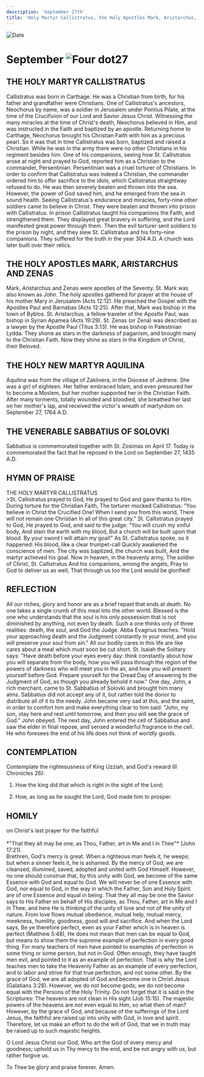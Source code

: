 ```yaml
---
description: 'September 27th'
title: 'Holy Martyr Callistratus, the Holy Apostles Mark, Aristarchus, and Zenas, Holy New Martyr Aquilina, Venerable Sabbatius of Solovki'
---
```


<CustomPaginator />
<RunningHead />

<Image src="/title-imprint.png" height={68} width={50} alt="Date" className="title-imprint"/>

# <div id="date">September <Image className="four-dot" src="/four-dot.png" height={15} width={15} alt="Four dot" />27</div>

## THE HOLY MARTYR CALLISTRATUS

Callistratus was born in Carthage. He was a Christian from birth, for his father and grandfather were Christians. One of Callistratus's ancestors, Neochorus by name, was a soldier in Jerusalem under Pontius Pilate, at the time of the Crucifixion of our Lord and Savior Jesus Christ. Witnessing the many miracles at the time of Christ's death, Neochorus believed in Him, and was instructed in the Faith and baptized by an apostle. Returning home to Carthage, Neochorus brought his Christian Faith with him as a precious pearl. So it was that in time Callistratus was born, baptized and raised a Christian. While he was in the army there were no other Christians in his regiment besides him. One of his companions, seeing how St. Callistratus arose at night and prayed to God, reported him as a Christian to the commander, Persentinian. Persentinian was a cruel torturer of Christians. In order to confirm that Callistratus was indeed a Christian, the commander ordered him to offer sacrifice to the idols, which Callistratus straightway refused to do. He was then severely beaten and thrown into the sea. However, the power of God saved him, and he emerged from the sea in sound health. Seeing Callistratus's endurance and miracles, forty-nine other soldiers came to believe in Christ. They were beaten and thrown into prison with Callistratus. In prison Callistratus taught his companions the Faith, and strengthened them. They displayed great bravery in suffering, and the Lord manifested great power through them. Then the evil torturer sent soldiers to the prison by night, and they slew St. Callistratus and his forty-nine companions. They suffered for the truth in the year 304 A.D. A church was later built over their relics.

## THE HOLY APOSTLES MARK, ARISTARCHUS AND ZENAS

Mark, Aristarchus and Zenas were apostles of the Seventy. St. Mark was also known as John. The holy apostles gathered for prayer at the house of his mother Mary in Jerusalem (Acts 12:12). He preached the Gospel with the Apostles Paul and Barnabas (Acts 12:25). After that, Mark was bishop in the town of Byblos. St. Aristarchus, a fellow traveler of the Apostle Paul, was bishop in Syrian Apamea (Acts 19:29). St. Zenas (or Zena) was described as a lawyer by the Apostle Paul (Titus 3:13). He was bishop in Palestinian Lydda. They shone as stars in the darkness of paganism, and brought many to the Christian Faith. Now they shine as stars in the Kingdom of Christ, their Beloved.

## THE HOLY NEW MARTYR AQUILINA

Aquilina was from the village of Zaklivera, in the Diocese of Jedrene. She was a girl of eighteen. Her father embraced Islam, and even pressured her to become a Moslem, but her mother supported her in the Christian Faith. After many torments, totally wounded and bloodied, she breathed her last on her mother's lap, and received the victor's wreath of martyrdom on September 27, 1764 A.D.

## THE VENERABLE SABBATIUS OF SOLOVKI

Sabbatius is commemorated together with St. Zosimas on April 17. Today is commemorated the fact that he reposed in the Lord on September 27, 1435 A.D.


## HYMN OF PRAISE
<div style={{textAlign:'center', color:'crimson', fontWeight:'bold'}}>
THE HOLY MARTYR CALLISTRATUS
</div>
>St. Callistratus prayed to God,  
He prayed to God and gave thanks to Him.  
During torture for the Christian Faith,  
The torturer mocked Callistratus:  
“You believe in Christ the Crucified One!  
When I send you from this world,  
There will not remain one Christian  
In all of this great city."  
St. Callistratus prayed to God,  
He prayed to God, and said to the judge:  
“You will crush my sinful body,  
And stain the earth with my blood,  
But a church will be built upon that blood.  
By your sword I will attain my goal!"  
As St. Callistratus spoke, so it happened:  
His blood, like a clear trumpet-call  
Quickly awakened the conscience of men.  
The city was baptized, the church was built,  
And the martyr achieved his goal.  
Now in heaven, in the heavenly army,  
The soldier of Christ, St. Callistratus  
And his companions, among the angels,  
Pray to God to deliver us as well,  
That through us too the Lord would be glorified!  


## REFLECTION

All our riches, glory and honor are as a brief repast that ends at death. No one takes a single crumb of this meal into the other world. Blessed is the one who understands that the soul is his only possession that is not diminished by anything, not even by death. Such a one thinks only of three realities: death, the soul, and God the Judge. Abba Evagrius teaches: "Hold your approaching death and the Judgment constantly in your mind, and you will preserve your soul from sin." All our bodily cares in this life are like cares about a meal which must soon be cut short. St. Isaiah the Solitary says: "Have death before your eyes every day: think constantly about how you will separate from the body, how you will pass through the region of the powers of darkness who will meet you in the air, and how you will present yourself before God. Prepare yourself for the Dread Day of answering to the Judgment of God, as though you already behold it now." One day, John, a rich merchant, came to St. Sabbatius of Solovki and brought him many alms. Sabbatius did not accept any of it, but rather told the donor to distribute all of it to the needy. John became very sad at this, and the saint, in order to comfort him and make everything clear to him said: "John, my son, stay here and rest until tomorrow, and then you will see the grace of God." John obeyed. The next day, John entered the cell of Sabbatius and saw the elder in final repose, and sensed a wonderful fragrance in the cell. He who foresees the end of his life does not think of worldly goods.


## CONTEMPLATION

Contemplate the righteousness of King Uzziah, and God's reward (II Chronicles 26):

1. How the king did that which is right in the sight of the Lord;

2. How, as long as he sought the Lord, God made him to prosper.


## HOMILY
<div style={{textAlign:'center', color:'crimson', fontWeight:'bold'}}>
on Christ's last prayer for the faithful
</div>
<br />
<div style={{textAlign:'right'}}>
*"That they all may be one, as Thou, Father, art in Me and I in Thee"* (John 17:21).
</div>
Brethren, God's mercy is great. When a righteous man feels it, he weeps; but when a sinner feels it, he is ashamed. By the mercy of God, we are cleansed, illumined, saved, adopted and united with God Himself. However, no one should construe that, by this unity with God, we become of the same Essence with God and equal to God. We will never be of one Essence with God, nor equal to God, in the way in which the Father, Son and Holy Spirit are of one Essence and equal in being. That they all may be one the Savior says to His Father on behalf of His disciples, as Thou, Father, art in Me and I in Thee, and here He is thinking of the unity of love and not of the unity of nature. From love flows mutual obedience, mutual help, mutual mercy, meekness, humility, goodness, good will and sacrifice. And when the Lord says, Be ye therefore perfect, even as your Father which is in heaven is perfect (Matthew 5:48), He does not mean that men can be equal to God, but means to show them the supreme example of perfection in every good thing. For many teachers of men have pointed to examples of perfection in some thing or some person, but not in God. Often enough, they have taught men evil, and pointed to it as an example of perfection. That is why the Lord teaches men to take the Heavenly Father as an example of every perfection, and to labor and strive for that true perfection, and not some other. By the grace of God, we are all adopted of God and become one in Christ Jesus (Galatians 3:28). However, we do not become gods; we do not become equal with the Persons of the Holy Trinity. Do not forget that it is said in the Scriptures: The heavens are not clean in His sight (Job 15:15). The majestic powers of the heavens are not even equal to Him, so what then of man? However, by the grace of God, and because of the sufferings of the Lord Jesus, the faithful are raised up into unity with God, in love and spirit. Therefore, let us make an effort to do the will of God, that we in truth may be raised up to such majestic heights.

O Lord Jesus Christ our God, Who art the God of every mercy and goodness; uphold us in Thy mercy to the end, and be not angry with us, but rather forgive us.

To Thee be glory and praise forever. Amen.